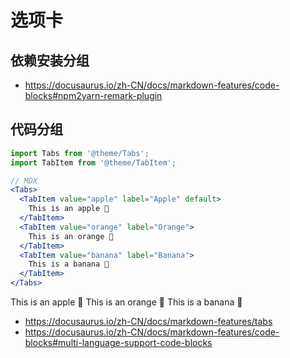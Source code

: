 # 选项卡

## 依赖安装分组

- https://docusaurus.io/zh-CN/docs/markdown-features/code-blocks#npm2yarn-remark-plugin

## 代码分组

```jsx
import Tabs from '@theme/Tabs';
import TabItem from '@theme/TabItem';

// MDX
<Tabs>
  <TabItem value="apple" label="Apple" default>
    This is an apple 🍎
  </TabItem>
  <TabItem value="orange" label="Orange">
    This is an orange 🍊
  </TabItem>
  <TabItem value="banana" label="Banana">
    This is a banana 🍌
  </TabItem>
</Tabs>
```


<Tabs>
  <TabItem value="apple" label="Apple" default>
    This is an apple 🍎
  </TabItem>
  <TabItem value="orange" label="Orange">
    This is an orange 🍊
  </TabItem>
  <TabItem value="banana" label="Banana">
    This is a banana 🍌
  </TabItem>
</Tabs>

- https://docusaurus.io/zh-CN/docs/markdown-features/tabs
- https://docusaurus.io/zh-CN/docs/markdown-features/code-blocks#multi-language-support-code-blocks
